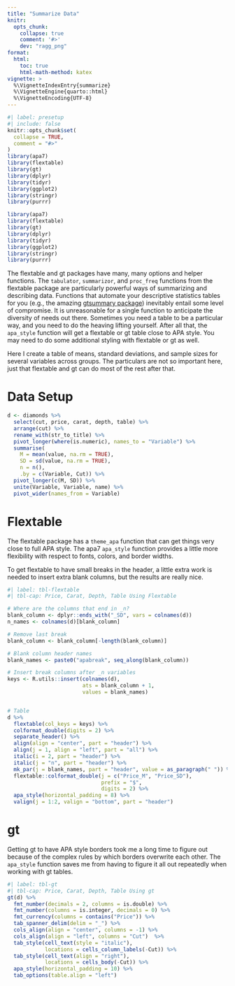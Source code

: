 ```yaml
---
title: "Summarize Data"
knitr:
  opts_chunk: 
    collapse: true
    comment: '#>'
    dev: "ragg_png"
format: 
  html:
    toc: true
    html-math-method: katex
vignette: >
  %\VignetteIndexEntry{summarize}
  %\VignetteEngine{quarto::html}
  %\VignetteEncoding{UTF-8}
---
```


```r
#| label: presetup
#| include: false
knitr::opts_chunk$set(
  collapse = TRUE,
  comment = "#>"
)
library(apa7)
library(flextable)
library(gt)
library(dplyr)
library(tidyr)
library(ggplot2)
library(stringr)
library(purrr)
```

```r
library(apa7)
library(flextable)
library(gt)
library(dplyr)
library(tidyr)
library(ggplot2)
library(stringr)
library(purrr)
```

The flextable and gt packages have many, many options and helper functions. The `tabulator`, `summarizor`, and `proc_freq` functions from the flextable package are particularly powerful ways of summarizing and describing data. Functions that automate your descriptive statistics tables for you (e.g., the amazing [gtsummary package](https://www.danieldsjoberg.com/gtsummary/index.html)) inevitably entail some level of compromise. It is unreasonable for a single function to anticipate the diversity of needs out there. Sometimes you need a table to be a particular way, and you need to do the heaving lifting yourself. After all that, the `apa_style` function will get a flextable or gt table close to APA style. You may need to do some additional styling with flextable or gt as well.

Here I create a table of means, standard deviations, and sample sizes for several variables across groups. The particulars are not so important here, just that flextable and gt can do most of the rest after that. 

# Data Setup

```r
d <- diamonds %>% 
  select(cut, price, carat, depth, table) %>% 
  arrange(cut) %>% 
  rename_with(str_to_title) %>% 
  pivot_longer(where(is.numeric), names_to = "Variable") %>% 
  summarise(
    M = mean(value, na.rm = TRUE),
    SD = sd(value, na.rm = TRUE),
    n = n(),
    .by = c(Variable, Cut)) %>% 
  pivot_longer(c(M, SD)) %>% 
  unite(Variable, Variable, name) %>%
  pivot_wider(names_from = Variable) 
```



# Flextable

The flextable package has a `theme_apa` function that can get things very close to full APA style. The apa7 `apa_style` function provides a little more flexibility with respect to fonts, colors, and border widths. 

To get flextable to have small breaks in the header, a little extra work is needed to insert extra blank columns, but the results are really nice.

```r
#| label: tbl-flextable
#| tbl-cap: Price, Carat, Depth, Table Using Flextable

# Where are the columns that end in _n?
blank_column <- dplyr::ends_with("_SD", vars = colnames(d))
n_names <- colnames(d)[blank_column]

# Remove last break
blank_column <- blank_column[-length(blank_column)]

# Blank column header names
blank_names <- paste0("apabreak", seq_along(blank_column))

# Insert break columns after _n variables
keys <- R.utils::insert(colnames(d), 
                        ats = blank_column + 1, 
                        values = blank_names)


# Table
d %>% 
  flextable(col_keys = keys) %>% 
  colformat_double(digits = 2) %>% 
  separate_header() %>% 
  align(align = "center", part = "header") %>%
  align(j = 1, align = "left", part = "all") %>%
  italic(i = 2, part = "header") %>%
  italic(j = "n", part = "header") %>%
  mk_par(j = blank_names, part = "header", value = as_paragraph(" ")) %>% 
  flextable::colformat_double(j = c("Price_M", "Price_SD"), 
                              prefix = "$", 
                              digits = 2) %>% 
  apa_style(horizontal_padding = 8) %>% 
  valign(j = 1:2, valign = "bottom", part = "header")

```


# gt

Getting gt to have APA style borders took me a long time to figure out because of the complex rules by which borders overwrite each other. The `apa_style` function saves me from having to figure it all out repeatedly when working with gt tables.



```r
#| label: tbl-gt
#| tbl-cap: Price, Carat, Depth, Table Using gt
gt(d) %>%
  fmt_number(decimals = 2, columns = is.double) %>%
  fmt_number(columns = is.integer, decimals = 0) %>%
  fmt_currency(columns = contains("Price")) %>% 
  tab_spanner_delim(delim = "_") %>%
  cols_align(align = "center", columns = -1) %>%
  cols_align(align = "left", columns = "Cut")  %>%
  tab_style(cell_text(style = "italic"), 
            locations = cells_column_labels(-Cut)) %>%
  tab_style(cell_text(align = "right"), 
            locations = cells_body(-Cut)) %>%
  apa_style(horizontal_padding = 10) %>% 
  tab_options(table.align = "left")
  
```

